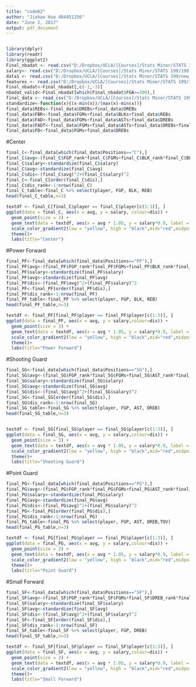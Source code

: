---
title: "code62"
author: "Jiahao Huo 404451256"
date: "June 2, 2017"
output: pdf_document
---
```{r}

```

```{r}
library(dplyr)
library(readr)
library(ggplot2)
Final_nbadat <- read.csv("D:/Dropbox/UCLA/[Courses]/Stats Minor/STATS 199/199 Research/Final_nbadat.csv")
salary<- read.csv("D:/Dropbox/UCLA/[Courses]/Stats Minor/STATS 199/199 Research/salary.csv")
data1 <- read.csv("D:/Dropbox/UCLA/[Courses]/Stats Minor/STATS 199/new_jiahao.txt")
features <- read.csv("D:/Dropbox/UCLA/[Courses]/Stats Minor/STATS 199/199 Research/features_sum.csv")
Final_nbadat<-Final_nbadat[,c(-1,-3)]
nbadat_valid<-Final_nbadat[which(Final_nbadat$FGA>=300),]
final_data <- read_csv("D:/Dropbox/UCLA/[Courses]/Stats Minor/STATS 199/199 Research/final_data")
standardize<-function(x){(x-min(x))/(max(x)-min(x))}
final_data$REBs<-final_data$DREBs+final_data$OREBs
final_data$FBR<-final_data$FGMs+final_data$BLKs+final_data$REBs
final_data$FAD<-final_data$FGMs+final_data$ASTs+final_data$DREBs
final_data$FADT<-final_data$FGMs+final_data$ASTs+final_data$DREBs+final_data$TOVs
final_data$FD<-final_data$FGMs+final_data$DREBs
```

#Center
```{r}
final_C<-final_data[which(final_data$Positions=="C"),]
final_C$avg<-(final_C$FGP_rank*final_C$FGMs+final_C$BLK_rank*final_C$BLKs+final_C$REB_rank*final_C$REBs)/final_C$FBR
final_C$salary<-standardize(final_C$salary)
final_C$avg<-standardize(final_C$avg)
final_C$dis<-(final_C$avg)^2+(final_C$salary)^2
final_C<-final_C[order(final_C$dis),]
final_C$dis_rank<-1:nrow(final_C)
final_C_table<-final_C %>% select(player, FGP, BLK, REB)
head(final_C_table,n=3)

textdf <- final_C[final_C$player == final_C$player[c(1:3)], ]
ggplot(data = final_C, aes(x = avg, y = salary, colour=dis)) +
  geom_point(size = 3) +
  geom_text(data = textdf, aes(x = avg * 1.05, y = salary*0.9, label = c(1:3))) +
  scale_color_gradient2(low = "yellow", high = "black",mid="red",midpoint = 0.5)+
  theme()+
  labs(title="Center")
```

#Power Forward
```{r}
final_PF<-final_data[which(final_data$Positions=="PF"),]
final_PF$avg<-(final_PF$FGP_rank*final_PF$FGMs+final_PF$BLK_rank*final_PF$BLKs+final_PF$REB_rank*final_PF$REBs)/final_PF$FBR
final_PF$salary<-standardize(final_PF$salary)
final_PF$avg<-standardize(final_PF$avg)
final_PF$dis<-(final_PF$avg)^2+(final_PF$salary)^2
final_PF<-final_PF[order(final_PF$dis),]
final_PF$dis_rank<-1:nrow(final_PF)
final_PF_table<-final_PF %>% select(player, FGP, BLK, REB)
head(final_PF_table,n=3)

textdf <- final_PF[final_PF$player == final_PF$player[c(1:3)], ]
ggplot(data = final_PF, aes(x = avg, y = salary,colour=dis)) +
  geom_point(size = 3) +
  geom_text(data = textdf, aes(x = avg * 1.05, y = salary*0.9, label = c(1:3))) +
  scale_color_gradient2(low = "yellow", high = "black",mid="red",midpoint = 0.5)+
  theme()+
  labs(title="Power Forward")
```

#Shooting Guard
```{r}
final_SG<-final_data[which(final_data$Positions=="SG"),]
final_SG$avg<-(final_SG$FGP_rank*final_SG$FGMs+final_SG$AST_rank*final_SG$ASTs+final_SG$DREB_rank*final_SG$DREBs)/final_SG$FAD
final_SG$salary<-standardize(final_SG$salary)
final_SG$avg<-standardize(final_SG$avg)
final_SG$dis<-(final_SG$avg)^2+(final_SG$salary)^2
final_SG<-final_SG[order(final_SG$dis),]
final_SG$dis_rank<-1:nrow(final_SG)
final_SG_table<-final_SG %>% select(player, FGP, AST, DREB)
head(final_SG_table,n=3)


textdf <- final_SG[final_SG$player == final_SG$player[c(1:3)], ]
ggplot(data = final_SG, aes(x = avg, y = salary,colour=dis)) +
  geom_point(size = 3) +
  geom_text(data = textdf, aes(x = avg * 1.05, y = salary*0.9, label = c(1:3))) +
  scale_color_gradient2(low = "yellow", high = "black",mid="red",midpoint = 0.5)+
  theme()+
  labs(title="Shooting Guard")
```

#Point Guard
```{r}
final_PG<-final_data[which(final_data$Positions=="PG"),]
final_PG$avg<-(final_PG$FGP_rank*final_PG$FGMs+final_PG$AST_rank*final_PG$ASTs+final_PG$DREB_rank*final_PG$DREBs+final_PG$TOV_rank*final_PG$TOVs)/final_PG$FADT
final_PG$salary<-standardize(final_PG$salary)
final_PG$avg<-standardize(final_PG$avg)
final_PG$dis<-(final_PG$avg)^2+(final_PG$salary)^2
final_PG<-final_PG[order(final_PG$dis),]
final_PG$dis_rank<-1:nrow(final_PG)
final_PG_table<-final_PG %>% select(player, FGP, AST, DREB,TOV)
head(final_PG_table,n=3)

textdf <- final_PG[final_PG$player == final_PG$player[c(1:3)], ]
ggplot(data = final_PG, aes(x = avg, y = salary,colour=dis)) +
  geom_point(size = 3) +
  geom_text(data = textdf, aes(x = avg * 1.05, y = salary*0.9, label = c(1:3))) +
  scale_color_gradient2(low = "yellow", high = "black",mid="red",midpoint = 0.5)+
  theme()+
  labs(title="Point Guard")
```

#Small Forward
```{r}
final_SF<-final_data[which(final_data$Positions=="SF"),]
final_SF$avg<-(final_SF$FGP_rank*final_SF$FGMs+final_SF$DREB_rank*final_SF$DREBs)/final_SF$FD
final_SF$salary<-standardize(final_SF$salary)
final_SF$avg<-standardize(final_SF$avg)
final_SF$dis<-(final_SF$avg)^2+(final_SF$salary)^2
final_SF<-final_SF[order(final_SF$dis),]
final_SF$dis_rank<-1:nrow(final_SF)
final_SF_table<-final_SF %>% select(player, FGP, DREB)
head(final_SF_table,n=3)

textdf <- final_SF[final_SF$player == final_SF$player[c(1:3)], ]
ggplot(data = final_SF, aes(x = avg, y = salary,colour=dis)) +
  geom_point(size = 3) +
  geom_text(data = textdf, aes(x = avg * 1.05, y = salary*0.9, label = c(1:3))) +
  scale_color_gradient2(low = "yellow", high = "black",mid="red",midpoint = 0.5)+
  theme()+
  labs(title="Small Forward")
```

